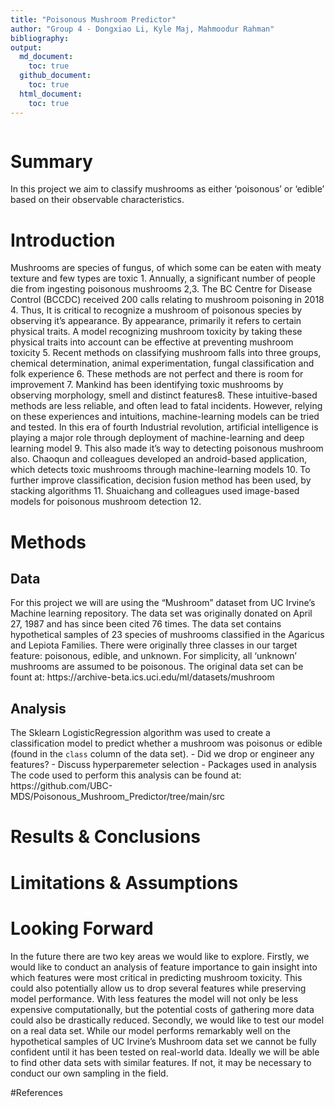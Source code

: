 ```yaml
---
title: "Poisonous Mushroom Predictor"
author: "Group 4 - Dongxiao Li, Kyle Maj, Mahmoodur Rahman"
bibliography: 
output: 
  md_document: 
    toc: true
  github_document:
    toc: true
  html_document: 
    toc: true
---
```


```r

```

# Summary

In this project we aim to classify mushrooms as either 'poisonous' or 'edible' based on their observable characteristics.

# Introduction

Mushrooms are species of fungus, of which some can be eaten with meaty texture and few types are toxic 1. Annually, a significant number of people die from ingesting poisonous mushrooms 2,3. The BC Centre for Disease Control (BCCDC) received 200 calls relating to mushroom poisoning in 2018 4. Thus, It is critical to recognize a mushroom of poisonous species by observing it's appearance. By appearance, primarily it refers to certain physical traits. A model recognizing mushroom toxicity by taking these physical traits into account can be effective at preventing mushroom toxicity 5. Recent methods on classifying mushroom falls into three groups, chemical determination, animal experimentation, fungal classification and folk experience 6. These methods are not perfect and there is room for improvement 7. Mankind has been identifying toxic mushrooms by observing morphology, smell and distinct features8. These intuitive-based methods are less reliable, and often lead to fatal incidents. However, relying on these experiences and intuitions, machine-learning models can be tried and tested. In this era of fourth Industrial revolution, artificial intelligence is playing a major role through deployment of machine-learning and deep learning model 9. This also made it's way to detecting poisonous mushroom also. Chaoqun and colleagues developed an android-based application, which detects toxic mushrooms through machine-learning models 10. To further improve classification, decision fusion method has been used, by stacking algorithms 11. Shuaichang and colleagues used image-based models for poisonous mushroom detection 12.

# Methods

## Data

For this project we will are using the "Mushroom" dataset from UC Irvine's Machine learning repository. The data set was originally donated on April 27, 1987 and has since been cited 76 times. The data set contains hypothetical samples of 23 species of mushrooms classified in the Agaricus and Lepiota Families. There were originally three classes in our target feature: poisonous, edible, and unknown. For simplicity, all 'unknown' mushrooms are assumed to be poisonous. The original data set can be fount at:
https://archive-beta.ics.uci.edu/ml/datasets/mushroom

## Analysis

The Sklearn LogisticRegression algorithm was used to create a classification model to predict whether a mushroom was poisonus or edible (found in the `class` column of the data set). 
- Did we drop or engineer any features?
- Discuss hyperparemeter selection
- Packages used in analysis
The code used to perform this analysis can be found at:
https://github.com/UBC-MDS/Poisonous_Mushroom_Predictor/tree/main/src

# Results & Conclusions

# Limitations & Assumptions

# Looking Forward

In the future there are two key areas we would like to explore. Firstly, we would like to conduct an analysis of feature importance to gain insight into which features were most critical in predicting mushroom toxicity. This could also potentially allow us to drop several features while preserving model performance. With less features the model will not only be less expensive computationally, but the potential costs of gathering more data could also be drastically reduced. Secondly, we would like to test our model on a real data set. While our model performs remarkably well on the hypothetical samples of UC Irvine's Mushroom data set we cannot be fully confident until it has been tested on real-world data. Ideally we will be able to find other data sets with similar features. If not, it may be necessary to conduct our own sampling in the field.

#References